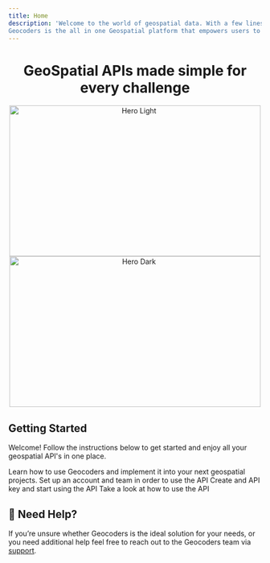 ```yaml
---
title: Home
description: 'Welcome to the world of geospatial data. With a few lines of code you can join the future.
Geocoders is the all in one Geospatial platform that empowers users to build with accurate, high performance geospatial APIs.'
---
```


<h1 style="text-align: center;">GeoSpatial APIs made simple for every challenge</h1>

<p align="center">
  <img
    className="block dark:hidden"
    src="/images/docs-landing-light.png"
    alt="Hero Light"
    width="500" height="300"
    align="center"
  />
  <img
    className="hidden dark:block"
    src="/images/docs-landing-dark.png"
    alt="Hero Dark"
    width="500" height="300"
    align="center"
  />
</p>


## Getting Started

Welcome! Follow the instructions below to get started and enjoy all your geospatial API's in one place.

<CardGroup cols={2}>
  <Card
    title="Quick Start"
    icon="arrow-pointer"
    href="/quick-start"
  >
    Learn how to use Geocoders and implement it into your next geospatial projects.
  </Card>
  <Card
    title="Create a developer account"
    icon="pen-to-square"
    href="https://dashboard.geocoders.io"
  >
    Set up an account and team in order to use the API
  </Card>
</CardGroup>

<CardGroup cols={2}>
  <Card
    title="Create your API key"
    icon="key-skeleton"
    href="https://dashboard.geocoders.io"
  >
    Create and API key and start using the API
  </Card>
  <Card
    title="See Examples for more info"
    icon="code"
    href="/api-reference"
  >
    Take a look at how to use the API
  </Card>
</CardGroup>


## 🤔 Need Help?
If you’re unsure whether Geocoders is the ideal solution for your needs,
or you need additional help feel free to reach out to the Geocoders team
via [support](mailto:support@geocoders.io).
